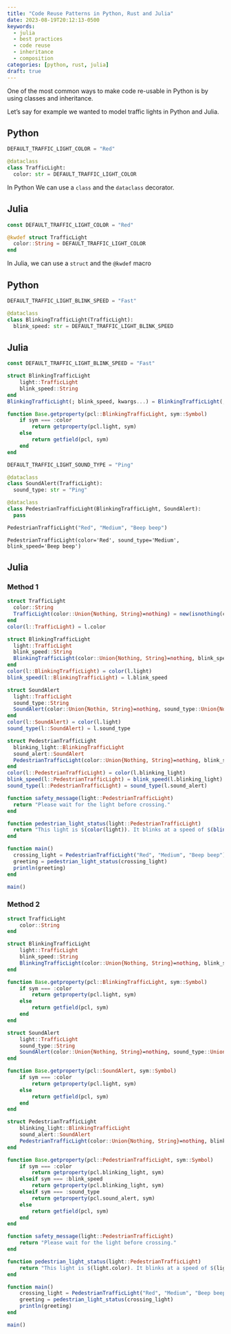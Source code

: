```yaml
---
title: "Code Reuse Patterns in Python, Rust and Julia"
date: 2023-08-19T20:12:13-0500
keywords:
  - julia
  - best practices
  - code reuse
  - inheritance
  - composition
categories: [python, rust, julia]
draft: true
---
```


One of the most common ways to make code re-usable in Python is by using classes and inheritance.

Let's say for example we wanted to model traffic lights in Python and Julia.

::: {.panel-tabset group="language"}

## Python

```python
DEFAULT_TRAFFIC_LIGHT_COLOR = "Red"

@dataclass
class TrafficLight:
  color: str = DEFAULT_TRAFFIC_LIGHT_COLOR
```

In Python We can use a `class` and the `dataclass` decorator.

## Julia

```julia
const DEFAULT_TRAFFIC_LIGHT_COLOR = "Red"

@kwdef struct TrafficLight
  color::String = DEFAULT_TRAFFIC_LIGHT_COLOR
end
```

In Julia, we can use a `struct` and the `@kwdef` macro

:::


::: {.panel-tabset group="language"}

## Python

```python
DEFAULT_TRAFFIC_LIGHT_BLINK_SPEED = "Fast"

@dataclass
class BlinkingTrafficLight(TrafficLight):
  blink_speed: str = DEFAULT_TRAFFIC_LIGHT_BLINK_SPEED
```

## Julia

```julia
const DEFAULT_TRAFFIC_LIGHT_BLINK_SPEED = "Fast"

struct BlinkingTrafficLight
    light::TrafficLight
    blink_speed::String
end
BlinkingTrafficLight(; blink_speed, kwargs...) = BlinkingTrafficLight(; light = TrafficLight(; kwargs...), blink_speed)

function Base.getproperty(pcl::BlinkingTrafficLight, sym::Symbol)
    if sym === :color
        return getproperty(pcl.light, sym)
    else
        return getfield(pcl, sym)
    end
end
```
:::

```python
DEFAULT_TRAFFIC_LIGHT_SOUND_TYPE = "Ping"

@dataclass
class SoundAlert(TrafficLight):
  sound_type: str = "Ping"
```


```python
@dataclass
class PedestrianTrafficLight(BlinkingTrafficLight, SoundAlert):
  pass
```


```python
PedestrianTrafficLight("Red", "Medium", "Beep beep")
```

```
PedestrianTrafficLight(color='Red', sound_type='Medium', blink_speed='Beep beep')
```

## Julia

### Method 1

```julia
struct TrafficLight
  color::String
  TrafficLight(color::Union{Nothing, String}=nothing) = new(isnothing(color) ? "Red" : color)
end
color(l::TrafficLight) = l.color

struct BlinkingTrafficLight
  light::TrafficLight
  blink_speed::String
  BlinkingTrafficLight(color::Union{Nothing, String}=nothing, blink_speed::Union{Nothing, String}=nothing) = new(TrafficLight(color), isnothing(blink_speed) ? "Fast" : blink_speed)
end
color(l::BlinkingTrafficLight) = color(l.light)
blink_speed(l::BlinkingTrafficLight) = l.blink_speed

struct SoundAlert
  light::TrafficLight
  sound_type::String
  SoundAlert(color::Union{Nothin, String}=nothing, sound_type::Union{Nothing, String}=nothing) = new(TrafficLight(color), isnothing(sound_type) ? "Ping" : sound_type)
end
color(l::SoundAlert) = color(l.light)
sound_type(l::SoundAlert) = l.sound_type

struct PedestrianTrafficLight
  blinking_light::BlinkingTrafficLight
  sound_alert::SoundAlert
  PedestrianTrafficLight(color::Union{Nothing, String}=nothing, blink_speed::Union{Nothing, String}=nothing, sound_type::Union{Nothing, String}=nothing) = new(BlinkingTrafficLight(color, blink_speed), SoundAlert(color, sound_type))
end
color(l::PedestrianTrafficLight) = color(l.blinking_light)
blink_speed(l::PedestrianTrafficLight) = blink_speed(l.blinking_light)
sound_type(l::PedestrianTrafficLight) = sound_type(l.sound_alert)

function safety_message(light::PedestrianTrafficLight)
  return "Please wait for the light before crossing."
end

function pedestrian_light_status(light::PedestrianTrafficLight)
  return "This light is $(color(light)). It blinks at a speed of $(blink_speed(light)). The sound alert type is $(sound_type(light)). Safety message: $(safety_message(light))"
end

function main()
  crossing_light = PedestrianTrafficLight("Red", "Medium", "Beep beep")
  greeting = pedestrian_light_status(crossing_light)
  println(greeting)
end

main()
```

### Method 2

```julia
struct TrafficLight
    color::String
end

struct BlinkingTrafficLight
    light::TrafficLight
    blink_speed::String
    BlinkingTrafficLight(color::Union{Nothing, String}=nothing, blink_speed::Union{Nothing, String}=nothing) = new(TrafficLight(color), isnothing(blink_speed) ? "Fast" : blink_speed)
end

function Base.getproperty(pcl::BlinkingTrafficLight, sym::Symbol)
    if sym === :color
        return getproperty(pcl.light, sym)
    else
        return getfield(pcl, sym)
    end
end

struct SoundAlert
    light::TrafficLight
    sound_type::String
    SoundAlert(color::Union{Nothing, String}=nothing, sound_type::Union{Nothing, String}=nothing) = new(TrafficLight(color), isnothing(sound_type) ? "Ping" : sound_type)
end

function Base.getproperty(pcl::SoundAlert, sym::Symbol)
    if sym === :color
        return getproperty(pcl.light, sym)
    else
        return getfield(pcl, sym)
    end
end

struct PedestrianTrafficLight
    blinking_light::BlinkingTrafficLight
    sound_alert::SoundAlert
    PedestrianTrafficLight(color::Union{Nothing, String}=nothing, blink_speed::Union{Nothing, String}=nothing, sound_type::Union{Nothing, String}=nothing) = new(BlinkingTrafficLight(color, blink_speed), SoundAlert(color, sound_type))
end

function Base.getproperty(pcl::PedestrianTrafficLight, sym::Symbol)
    if sym === :color
        return getproperty(pcl.blinking_light, sym)
    elseif sym === :blink_speed
        return getproperty(pcl.blinking_light, sym)
    elseif sym === :sound_type
        return getproperty(pcl.sound_alert, sym)
    else
        return getfield(pcl, sym)
    end
end

function safety_message(light::PedestrianTrafficLight)
    return "Please wait for the light before crossing."
end

function pedestrian_light_status(light::PedestrianTrafficLight)
    return "This light is $(light.color). It blinks at a speed of $(light.blink_speed). The sound alert type is $(light.sound_type). Safety message: $(safety_message(light))"
end

function main()
    crossing_light = PedestrianTrafficLight("Red", "Medium", "Beep beep")
    greeting = pedestrian_light_status(crossing_light)
    println(greeting)
end

main()
```

